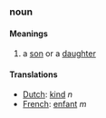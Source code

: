 ===noun===
====Meanings====
#a [[son]] or a [[daughter]]
====Translations====
*[[Dutch]]: [[kind]] ''n''
*[[French]]: [[enfant]] ''m''